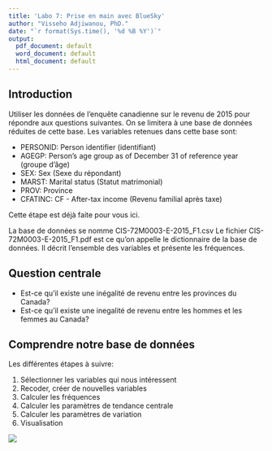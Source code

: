 ```yaml
---
title: 'Labo 7: Prise en main avec BlueSky'
author: "Visseho Adjiwanou, PhD."
date: "`r format(Sys.time(), '%d %B %Y')`"
output:
  pdf_document: default
  word_document: default
  html_document: default
---
```



## Introduction

Utiliser les données de l'enquête canadienne sur le revenu de 2015 pour répondre aux questions suivantes. On se limitera à une base de données réduites de cette base. Les variables retenues dans cette base sont:

- PERSONID: Person identifier (identifiant)
- AGEGP: Person's age group as of December 31 of reference year (groupe d'âge)
- SEX: Sex (Sexe du répondant)
- MARST: Marital status (Statut matrimonial)
- PROV: Province
- CFATINC: CF - After-tax income (Revenu familial après taxe)

Cette étape est déjà faite pour vous ici. 

La base de données se nomme CIS-72M0003-E-2015_F1.csv
Le fichier CIS-72M0003-E-2015_F1.pdf est ce qu'on appelle le dictionnaire de la base de données. Il décrit l'ensemble des variables et présente les fréquences.

## Question centrale

- Est-ce qu'il existe une inégalité de revenu entre les provinces du Canada?
- Est-ce qu'il existe une inegalité de revenu entre les hommes et les femmes au Canada?

## Comprendre notre base de données

Les différentes étapes à suivre:

1. Sélectionner les variables qui nous intéressent
2. Recoder, créer de nouvelles variables
3. Calculer les fréquences 
4. Calculer les paramètres de tendance centrale
5. Calculer les paramètres de variation
6. Visualisation


![](/Users/visseho/OneDrive - UQAM/Cours/Images_cours/graphique1.jpg)
